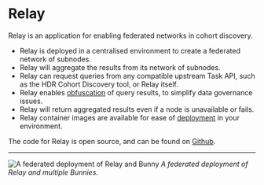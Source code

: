 # Relay

Relay is an application for enabling federated networks in cohort discovery.

- Relay is deployed in a centralised environment to create a federated network of subnodes.
- Relay will aggregate the results from its network of subnodes.
- Relay can request queries from any compatible upstream Task API, such as the HDR Cohort Discovery tool, or Relay itself.
- Relay enables [obfuscation](/relay/config#results-obfuscation) of query results, to simplify data governance issues. 
- Relay will return aggregated results even if a node is unavailable or fails.
- Relay container images are available for ease of [deployment](/relay/deployment) in your environment.

The code for Relay is open source, and can be found on [Github](https://github.com/Health-Informatics-UoN/hutch-relay).

---

![A federated deployment of Relay and Bunny](/images/relay.png)
_A federated deployment of Relay and multiple Bunnies_.
